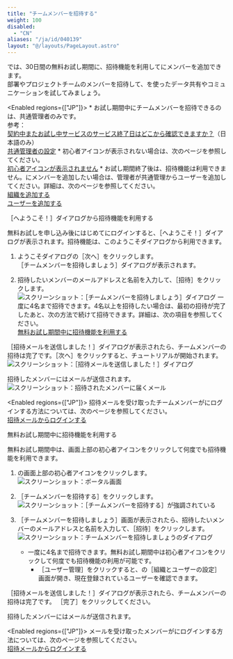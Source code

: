 ```yaml
---
title: "チームメンバーを招待する"
weight: 100
disabled:
  - "CN"
aliases: "/ja/id/040139"
layout: "@/layouts/PageLayout.astro"
---
```



<Kintone />では、30日間の無料お試し期間に、招待機能を利用して<Kintone />にメンバーを追加できます。  
部署やプロジェクトチームのメンバーを招待して、<Kintone />を使ったデータ共有やコミュニケーションを試してみましょう。

<Enabled regions={["JP"]}>
  <Hint>
    * お試し期間中にチームメンバーを招待できるのは、<Slash />共通管理者のみです。  
      参考：  
      [契約中またお試し中サービスのサービス終了日はどこから確認できますか？](https://faq.cybozu.info/alphascope/cybozu/web/cybozu.com/Detail.aspx?id=1761)（日本語のみ）  
      [<Slash />共通管理者の設定](/general/ja/id/0208.html)
    * 初心者アイコンが表示されない場合は、次のページを参照してください。  
      [初心者アイコンが表示されません](/k/ja/id/040435.html)
    * お試し期間終了後は、招待機能は利用できません。<Kintone />にメンバーを追加したい場合は、管理者が<Slash />共通管理からユーザーを追加してください。詳細は、次のページを参照してください。  
      [組織を追加する](/k/ja/id/040137.html)  
      [ユーザーを追加する](/k/ja/id/040138.html)
  </Hint>
</Enabled>

<Heading level={2} id="departments_users_invite_team_members_10">［<Kintone />へようこそ！］ダイアログから招待機能を利用する</Heading>

無料お試しを申し込み後にはじめて<Kintone />にログインすると、［<Kintone />へようこそ！］ダイアログが表示されます。招待機能は、このようこそダイアログから利用できます。

1. ようこそダイアログの［次へ］をクリックします。  
  ［チームメンバーを招待しましょう］ダイアログが表示されます。

1. 招待したいメンバーのメールアドレスと名前を入力して、［招待］をクリックします。  
   <Img src="/k/kintone/img-ja/invite_team_members_04.png" alt="スクリーンショット：［チームメンバーを招待しましょう］ダイアログ" />
   <Note>
   一度に4名まで招待できます。4名以上を招待したい場合は、最初の招待が完了したあと、次の方法で続けて招待できます。詳細は、次の項目を参照してください。  
      [無料お試し期間中に招待機能を利用する](#departments_users_invite_team_members_20)
   </Note>
  
［招待メールを送信しました！］ダイアログが表示されたら、チームメンバーの招待は完了です。［次へ］をクリックすると、チュートリアルが開始されます。  
<Img src="/k/kintone/img-ja/invite_team_members_06.png" alt="スクリーンショット：［招待メールを送信しました！］ダイアログ" />

招待したメンバーにはメールが送信されます。
<Img src="/k/kintone/img-ja/invite_team_members_05_1.png" alt="スクリーンショット：招待されたメンバーに届くメール" />

<Enabled regions={["JP"]}>
  招待メールを受け取ったチームメンバーが<Kintone />にログインする方法については、次のページを参照してください。  
  [招待メールからログインする](/k/ja/id/040140.html)
</Enabled>

<Heading level={2} id="departments_users_invite_team_members_20">無料お試し期間中に招待機能を利用する</Heading>

無料お試し期間中は、画面上部の初心者アイコンをクリックして何度でも招待機能を利用できます。

1. <Kintone />の画面上部の初心者アイコンをクリックします。
   <Img src="/k/kintone/img-ja/invite_team_members_07.png" alt="スクリーンショット：ポータル画面" />

1. ［チームメンバーを招待する］をクリックします。
   <Img src="/k/kintone/img-ja/invite_team_members_08.png" alt="スクリーンショット：［チームメンバーを招待する］が強調されている" />

1. ［チームメンバーを招待しましょう］画面が表示されたら、招待したいメンバーのメールアドレスと名前を入力して、［招待］をクリックします。
   <Img src="/k/kintone/img-ja/invite_team_members_09.png" alt="スクリーンショット：チームメンバーを招待しましょうのダイアログ" />
   <Note>
   * 一度に4名まで招待できます。無料お試し期間中は初心者アイコンをクリックして何度でも招待機能の利用が可能です。
      * ［ユーザー管理］をクリックすると、<SlashUi />の［組織とユーザーの設定］画面が開き、現在登録されているユーザーを確認できます。
   </Note>

［招待メールを送信しました！］ダイアログが表示されたら、チームメンバーの招待は完了です。 ［完了］をクリックしてください。

招待したメンバーにはメールが送信されます。

<Enabled regions={["JP"]}>
  メールを受け取ったメンバーが<Kintone />にログインする方法については、次のページを参照してください。  
  [招待メールからログインする](/k/ja/id/040140.html)
</Enabled>
